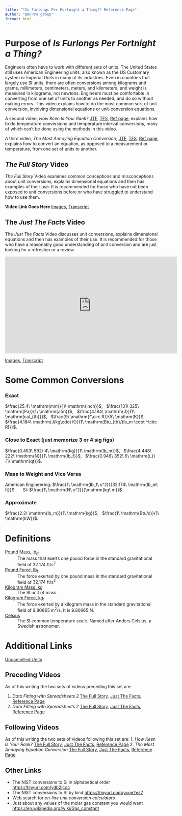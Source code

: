 ```yaml
---
title: "*Is Furlongs Per Fortnight a Thing?* Reference Page"
author: "DOFPro group"
format: html
---
```

# Purpose of *Is Furlongs Per Fortnight a Thing?*

Engineers often have to work with different sets of units. The United States still uses American Engineering units, also known as the US Customary system or Imperial Units in many of its industries. Even in countries that largely use SI units, there are often conversions among kilograms and grams, millimeters, centimeters, meters, and kilometers, and weight is measured in kilograms, not newtons. Engineers must be comfortable in converting from one set of units to another as needed, and do so without making errors. This video explains how to do the most common sort of unit conversion, involving dimensional equations or unit-conversion equations.

A second video, *How Keen Is Your Rank?* [JTF](https://youtu.be/Rmv1jLhdQ0I), [TFS](../../NotYetHere.qmd), [Ref page](../processdata/ConvertingTemperatureWebPage.qmd), explains how to do temperature conversions and temperature interval conversions, many of which can't be done using the methods in this video.

A third video, *The Most Annoying Equation Conversion*, [JTF](https://youtu.be/JE4llgDsy9E), [TFS](../../NotYetHere.qmd), [Ref page](../../NotYetHere.qmd), explains how to convert an equation, as opposed to a measurement or temperature, from one set of units to another.

## *The Full Story* Video

*The Full Story* Video examines common conceptions and misconceptions about unit conversions, explains dimensional equations and then has  examples of their use. It is recommended for those who have not been exposed to unit conversions before or who have struggled to understand how to use them.

**Video Link Goes Here**
[Images](ConvertingTemperatureTFSVisuals.qmd), [Transcript](../../NotYetHere.qmd)

## The *Just The Facts* Video

The *Just The Facts* Video discusses unit conversions, explains dimensional equations and then has examples of their use. It is recommended for those who have a reasonably good understanding of unit conversion and are just looking for a refresher or a review.

<iframe width="560" height="315" src="https://www.youtube.com/embed/Rmv1jLhdQ0I?si=w3wrNsu4G8J5D6nv" title="YouTube video player" frameborder="0" allow="accelerometer; autoplay; clipboard-write; encrypted-media; gyroscope; picture-in-picture; web-share" referrerpolicy="strict-origin-when-cross-origin" allowfullscreen></iframe>
[Images](ConvertingTemperatureJTFVisuals.qmd), [Transcript](../../NotYetHere.qmd)

# Some Common Conversions

### Exact

$\frac{25.4\ \mathrm{mm}}{1\ \mathrm{inch}}$,&nbsp;&nbsp;
$\frac{101\ 325\ \mathrm{Pa}}{1\ \mathrm{atm}}$,&nbsp;&nbsp;
$\frac{4.184\ \mathrm{J}}{1\ \mathrm{cal_{th}}}$,&nbsp;&nbsp;
$\frac{9\ \mathrm{^\circ R}}{5\ \mathrm{K}}$,&nbsp;&nbsp;
$\frac{4.184\ \mathrm{J/kg\cdot K}}{1\ \mathrm{Btu_{th}/(lb_m \cdot ^\circ R)}}$.

### Close to Exact (just memorize 3 or 4 sig figs)

$\frac{0.453\ 592\ 4\ \mathrm{kg}}{1\ \mathrm{lb_m}}$,&nbsp;&nbsp;
$\frac{4.448\ 222\ \mathrm{N}}{1\ \mathrm{lb_f}}$,&nbsp;&nbsp;
$\frac{0.946\ 352\ 9\ \mathrm{L}}{1\ \mathrm{qt}}$.

### Mass to Weight and Vice Versa

American Engineering: $\frac{1\ \mathrm{lb_f\ s^2}}{32.174\ \mathrm{lb_m\ ft}}$
&nbsp;&nbsp;&nbsp;&nbsp;&nbsp;&nbsp;SI: $\frac{1\ \mathrm{N\ s^2}}{\mathrm{kg\ m}}$

### Approximate

$\frac{2.2\ \mathrm{lb_m}}{1\ \mathrm{kg}}$,&nbsp;&nbsp;
$\frac{1\ \mathrm{Btu/s}}{1\ \mathrm{kW}}$.


# Definitions

[Pound Mass, $\mathrm{lb_m}$](https://en.wikipedia.org/wiki/Pound_(mass))
: The mass that exerts one pound force in the standard gravitational field of $32.174\ \mathrm{ft/s^2}$ 

[Pound Force, $\mathrm{lb_f}$](https://en.wikipedia.org/wiki/Pound_(force))
: The force exerted by one pound mass in the standard gravitational field of $32.174\ \mathrm{ft/s^2}$

[Kilogram Mass, $\mathrm{kg}$](https://en.wikipedia.org/wiki/Kilogram)
: The SI unit of mass

[Kilogram Force, $\mathrm{kg_f}$](https://en.wikipedia.org/wiki/Kilogram-force)
: The force exerted by a kilogram mass in the standard gravitational field of $9.80665\ \mathrm{m^2/s}$. It is  $9.80665\ \mathrm{N}$.

[Celsius](https://en.wikipedia.org/wiki/Celsius)
: The SI common temperature scale. Named after Anders Celsius, a Swedish astronomer.

# Additional Links

[Uncancelled Units](https://xkcd.com/3038)

## Preceding Videos

As of this writing the two sets of videos preceding this set are:

1. *Data Fitting with Spreadsheets 2* [The Full Story](../../NotYetHere.qmd), [Just The Facts](../../NotYetHere.qmd), [Reference Page](../../NotYetHere.qmd)
2. *Data Fitting with Spreadsheets 2* [The Full Story](../../NotYetHere.qmd), [Just The Facts](../../NotYetHere.qmd), [Reference Page](../../NotYetHere.qmd)

## Following Videos

As of this writing the two sets of videos following this set are:
1. *How Keen Is Your Rank?* [The Full Story](../../NotYetHere.qmd), [Just The Facts](https://youtu.be/0l5akaQvBbE?si=xcSMtu_fBAhrObPV), [Reference Page](../processdata/ConvertingTemperatureWebPage.qmd)
2. *The Most Annoying Equation Conversion* [The Full Story](../../NotYetHere.qmd), [Just The Facts](https://youtu.be/JE4llgDsy9E?si=yJrGOhxDuIP9JhQJ), [Reference Page]()


## Other Links

- The NIST conversions to SI in alphabetical order [https://tinyurl.com/ydb2jcoc](https://tinyurl.com/ydb2jcoc)
- The NIST conversions to SI by kind [https://tinyurl.com/ycqe2ez7](https://tinyurl.com/ycqe2ez7)
- Web search for *on-line unit conversion calculators*
- Just about any values of the molar gas constant you would want [https://en.wikipedia.org/wiki/Gas_constant](https://en.wikipedia.org/wiki/Gas_constant)
